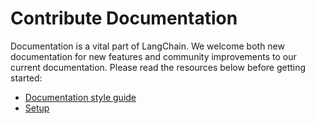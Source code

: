 # Contribute Documentation

Documentation is a vital part of LangChain. We welcome both new documentation for new features and 
community improvements to our current documentation. Please read the resources below before getting started:

- [Documentation style guide](style_guide.mdx)
- [Setup](setup.mdx)

